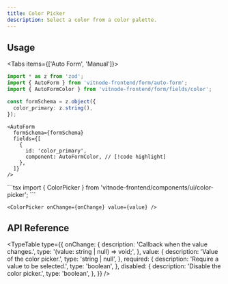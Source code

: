 ```yaml
---
title: Color Picker
description: Select a color from a color palette.
---
```



<ImageZoom src={img} className="max-w-xs" alt="Color Picker" />

## Usage


<Tabs items={['Auto Form', 'Manual']}>
  <Tab value="Auto Form">
```ts
import * as z from 'zod';
import { AutoForm } from 'vitnode-frontend/form/auto-form';
import { AutoFormColor } from 'vitnode-frontend/form/fields/color';
```

```ts
const formSchema = z.object({
  color_primary: z.string(),
});
```

```tsx
<AutoForm
  formSchema={formSchema}
  fields={[
    {
      id: 'color_primary',
      component: AutoFormColor, // [!code highlight]
    },
  ]}
/>
```

  </Tab>

  <Tab value="Manual">
```tsx
import { ColorPicker } from 'vitnode-frontend/components/ui/color-picker';
```

```tsx
<ColorPicker onChange={onChange} value={value} />
```

  </Tab>
</Tabs>

## API Reference


<TypeTable
  type={{
    onChange: {
      description: 'Callback when the value changes.',
      type: '(value: string | null) => void;',
    },
    value: {
      description: 'Value of the color picker.',
      type: 'string | null',
    },
    required: {
      description: 'Require a value to be selected.',
      type: 'boolean',
    },
    disabled: {
      description: 'Disable the color picker.',
      type: 'boolean',
    },
  }}
/>
